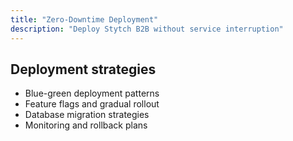 ```yaml
---
title: "Zero-Downtime Deployment"
description: "Deploy Stytch B2B without service interruption"
---
```


## Deployment strategies

- Blue-green deployment patterns
- Feature flags and gradual rollout
- Database migration strategies
- Monitoring and rollback plans
